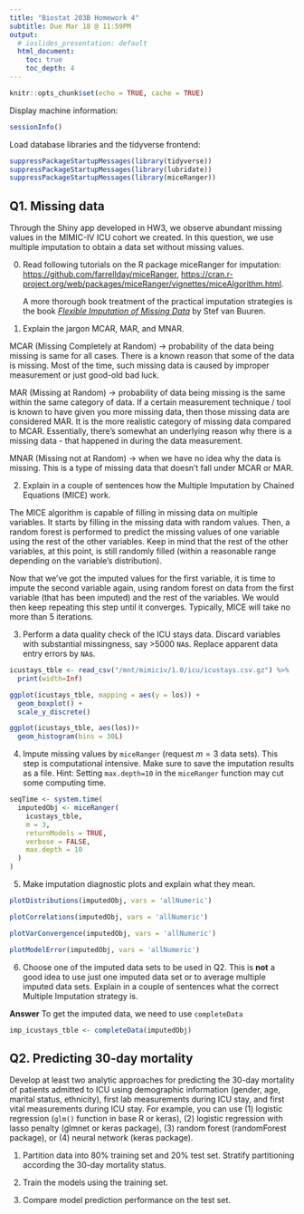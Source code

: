 ```yaml
---
title: "Biostat 203B Homework 4"
subtitle: Due Mar 18 @ 11:59PM
output:
  # ioslides_presentation: default
  html_document:
    toc: true
    toc_depth: 4
---
```


```r
knitr::opts_chunk$set(echo = TRUE, cache = TRUE)
```

Display machine information:
```r
sessionInfo()
```
Load database libraries and the tidyverse frontend:
```r
suppressPackageStartupMessages(library(tidyverse))
suppressPackageStartupMessages(library(lubridate))
suppressPackageStartupMessages(library(miceRanger))
```

## Q1. Missing data

Through the Shiny app developed in HW3, we observe abundant missing values in the MIMIC-IV ICU cohort we created. In this question, we use multiple imputation to obtain a data set without missing values.

0. Read following tutorials on the R package miceRanger for imputation: <https://github.com/farrellday/miceRanger>, <https://cran.r-project.org/web/packages/miceRanger/vignettes/miceAlgorithm.html>.

    A more thorough book treatment of the practical imputation strategies is the book [*_Flexible Imputation of Missing Data_*](https://stefvanbuuren.name/fimd/) by Stef van Buuren. 

1. Explain the jargon MCAR, MAR, and MNAR.

MCAR (Missing Completely at Random) -> probability of the data being missing is same for all cases. There is a known reason that some of the data is missing. Most of the time, such missing data is caused by improper measurement or just good-old bad luck.

MAR (Missing at Random) -> probability of data being missing is the same within the same category of data. If a certain measurement technique / tool is known to have given you more missing data, then those missing data are considered MAR. It is the more realistic category of missing data compared to MCAR. Essentially, there's somewhat an underlying reason why there is a missing data - that happened in during the data measurement.

MNAR (Missing not at Random) -> when we have no idea why the data is missing. This is a type of missing data that doesn't fall under MCAR or MAR. 

2. Explain in a couple of sentences how the Multiple Imputation by Chained Equations (MICE) work.

The MICE algorithm is capable of filling in missing data on multiple variables. It starts by filling in the missing data with random values. Then, a random forest is performed to predict the missing values of one variable using the rest of the other variables. Keep in mind that the rest of the other variables, at this point, is still randomly filled (within a reasonable range depending on the variable's distribution).

Now that we've got the imputed values for the first variable, it is time to impute the second variable again, using random forest on data from the first variable (that has been imputed) and the rest of the variables. We would then keep repeating this step until it converges. Typically, MICE will take no more than 5 iterations.

3. Perform a data quality check of the ICU stays data. Discard variables with substantial missingness, say >5000 `NA`s. Replace apparent data entry errors by `NA`s.

```r
icustays_tble <- read_csv("/mnt/mimiciv/1.0/icu/icustays.csv.gz") %>% 
  print(width=Inf)
```
```r
ggplot(icustays_tble, mapping = aes(y = los)) +
  geom_boxplot() + 
  scale_y_discrete()
```
```r
ggplot(icustays_tble, aes(los))+
  geom_histogram(bins = 30L)
```

4. Impute missing values by `miceRanger` (request $m=3$ data sets). This step is computational intensive. Make sure to save the imputation results as a file. Hint: Setting `max.depth=10` in the `miceRanger` function may cut some computing time.

```r
seqTime <- system.time(
  imputedObj <- miceRanger(
    icustays_tble,
    m = 3,
    returnModels = TRUE,
    verbose = FALSE,
    max.depth = 10
  )
)
```

5. Make imputation diagnostic plots and explain what they mean.
```r
plotDistributions(imputedObj, vars = 'allNumeric')
```

```r
plotCorrelations(imputedObj, vars = 'allNumeric')
```

```r
plotVarConvergence(imputedObj, vars = 'allNumeric')
```

```r
plotModelError(imputedObj, vars = 'allNumeric')
```

6. Choose one of the imputed data sets to be used in Q2. This is **not** a good idea to use just one imputed data set or to average multiple imputed data sets. Explain in a couple of sentences what the correct Multiple Imputation strategy is.

**Answer**
To get the imputed data, we need to use `completeData`
```r
imp_icustays_tble <- completeData(imputedObj)
```

## Q2. Predicting 30-day mortality

Develop at least two analytic approaches for predicting the 30-day mortality of patients admitted to ICU using demographic information (gender, age, marital status, ethnicity), first lab measurements during ICU stay, and first vital measurements during ICU stay. For example, you can use (1) logistic regression (`glm()` function in base R or keras), (2) logistic regression with lasso penalty (glmnet or keras package), (3) random forest (randomForest package), or (4) neural network (keras package).

1. Partition data into 80% training set and 20% test set. Stratify partitioning according the 30-day mortality status.

2. Train the models using the training set.

3. Compare model prediction performance on the test set.
